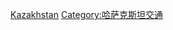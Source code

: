 {{commonscat|Aviation in Kazakhstan}}
[[Category:亚洲各国航空|Kazakhstan]]
[[Category:哈萨克斯坦交通|Category:哈萨克斯坦交通]]